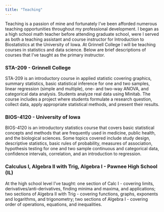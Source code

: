 ```yaml
---
title: "Teaching"
---
```


Teaching is a passion of mine and fortunately I've been afforded numerous teaching opportunities throughout my professional development.  I began as a high school math teacher before attending graduate school, were I served as both a teaching assistant and course instructor for Introduction to Biostatistics at the University of Iowa.  At Grinnell College I will be teaching courses in statistics and data science.  Below are brief descriptions of courses that I've taught as the primary instructor.

### STA-209 - Grinnell College

STA-209 is an introductory course in applied statistic covering graphics, summary statistics, basic statistical inference for one and two samples, linear regression (simple and multiple), one- and two-way ANOVA, and categorical data analysis.  Students analyze real data using Minitab.  The course includes a project where students formulate a research question, collect data, apply appropriate statistical methods, and present their results.

### BIOS-4120 - University of Iowa

BIOS-4120 is an introductory statistics course that covers basic statistical concepts and methods that are frequently used in medicine, public health, and the biological sciences.  Some topics covered include study design, descriptive statistics, basic rules of probability, measures of association, hypothesis testing for one and two sample continuous and categorical data, confidence intervals, correlation, and an introduction to regression.

### Calculus I, Algebra II with Trig, Algebra I - Pawnee High School (IL)

At the high school level I've taught: one section of Calc I - covering limits, derivatives/anti-derivatives, finding minima and maxima, and applications; two sections of Algebra II with Trig - covering functions, graphs, exponents and logarithms, and trigonometry; two sections of Algebra I - covering order of operations, equations, and inequalities. 
